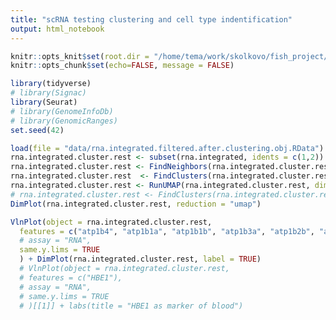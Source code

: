 ```yaml
---
title: "scRNA testing clustering and cell type indentification"
output: html_notebook
---
```


```r
knitr::opts_knit$set(root.dir = "/home/tema/work/skolkovo/fish_project/")
knitr::opts_chunk$set(echo=FALSE, message = FALSE)
```

```r
library(tidyverse)
# library(Signac)
library(Seurat)
# library(GenomeInfoDb)
# library(GenomicRanges)
set.seed(42)
```



```r
load(file = "data/rna.integrated.filtered.after.clustering.obj.RData")
rna.integrated.cluster.rest <- subset(rna.integrated, idents = c(1,2))
rna.integrated.cluster.rest <- FindNeighbors(rna.integrated.cluster.rest, dims = 1:15)
rna.integrated.cluster.rest  <- FindClusters(rna.integrated.cluster.rest, resolution = 0.15)
rna.integrated.cluster.rest <- RunUMAP(rna.integrated.cluster.rest, dims = 1:15)
# rna.integrated.cluster.rest <- FindClusters(rna.integrated.cluster.rest, resolution = 0.15)
DimPlot(rna.integrated.cluster.rest, reduction = "umap")
```

```r
VlnPlot(object = rna.integrated.cluster.rest,
  features = c("atp1b4", "atp1b1a", "atp1b1b", "atp1b3a", "atp1b2b", "atp1a1a.2", "atp1a2a"  ), 
  # assay = "RNA",
  same.y.lims = TRUE
  ) + DimPlot(rna.integrated.cluster.rest, label = TRUE) 
  # VlnPlot(object = rna.integrated.cluster.rest,
  # features = c("HBE1"), 
  # assay = "RNA", 
  # same.y.lims = TRUE
  # )[[1]] + labs(title = "HBE1 as marker of blood")
```


